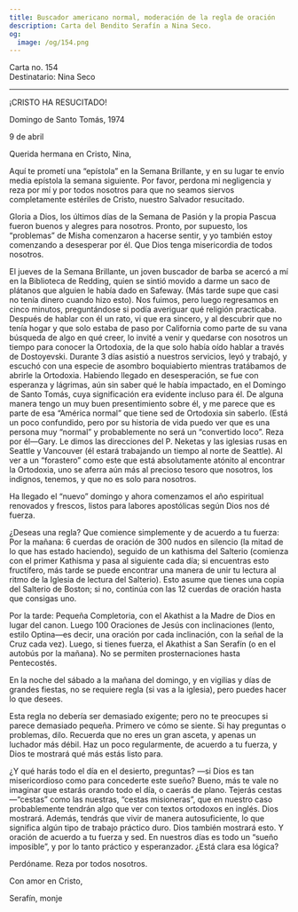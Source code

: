 ```yaml
---
title: Buscador americano normal, moderación de la regla de oración
description: Carta del Bendito Serafín a Nina Seco.
og:
  image: /og/154.png
---
```


<div style={{textAlign:'right', fontFamily:'monospace'}}>Carta no. 154</div>
<div style={{textAlign:'left', fontFamily:'monospace'}}>Destinatario: Nina Seco</div>

---

¡CRISTO HA RESUCITADO!

Domingo de Santo Tomás, 1974

9 de abril

Querida hermana en Cristo, Nina,

Aquí te prometí una “epístola” en la Semana Brillante, y en su lugar te envío media epístola la semana siguiente. Por favor, perdona mi negligencia y reza por mí y por todos nosotros para que no seamos siervos completamente estériles de Cristo, nuestro Salvador resucitado.

Gloria a Dios, los últimos días de la Semana de Pasión y la propia Pascua fueron buenos y alegres para nosotros. Pronto, por supuesto, los “problemas” de Misha comenzaron a hacerse sentir, y yo también estoy comenzando a desesperar por él. Que Dios tenga misericordia de todos nosotros.

El jueves de la Semana Brillante, un joven buscador de barba se acercó a mí en la Biblioteca de Redding, quien se sintió movido a darme un saco de plátanos que alguien le había dado en Safeway. (Más tarde supe que casi no tenía dinero cuando hizo esto). Nos fuimos, pero luego regresamos en cinco minutos, preguntándose si podía averiguar qué religión practicaba. Después de hablar con él un rato, vi que era sincero, y al descubrir que no tenía hogar y que solo estaba de paso por California como parte de su vana búsqueda de algo en qué creer, lo invité a venir y quedarse con nosotros un tiempo para conocer la Ortodoxia, de la que solo había oído hablar a través de Dostoyevski. Durante 3 días asistió a nuestros servicios, leyó y trabajó, y escuchó con una especie de asombro boquiabierto mientras tratábamos de abrirle la Ortodoxia. Habiendo llegado en desesperación, se fue con esperanza y lágrimas, aún sin saber qué le había impactado, en el Domingo de Santo Tomás, cuya significación era evidente incluso para él. De alguna manera tengo un muy buen presentimiento sobre él, y me parece que es parte de esa “América normal” que tiene sed de Ortodoxia sin saberlo. (Está un poco confundido, pero por su historia de vida puedo ver que es una persona muy “normal” y probablemente no será un “convertido loco”. Reza por él—Gary. Le dimos las direcciones del P. Neketas y las iglesias rusas en Seattle y Vancouver (él estará trabajando un tiempo al norte de Seattle). Al ver a un “forastero” como este que está absolutamente atónito al encontrar la Ortodoxia, uno se aferra aún más al precioso tesoro que nosotros, los indignos, tenemos, y que no es solo para nosotros.

Ha llegado el “nuevo” domingo y ahora comenzamos el año espiritual renovados y frescos, listos para labores apostólicas según Dios nos dé fuerza.

¿Deseas una regla? Que comience simplemente y de acuerdo a tu fuerza: Por la mañana: 6 cuerdas de oración de 300 nudos en silencio (la mitad de lo que has estado haciendo), seguido de un kathisma del Salterio (comienza con el primer Kathisma y pasa al siguiente cada día; si encuentras esto fructífero, más tarde se puede encontrar una manera de unir tu lectura al ritmo de la Iglesia de lectura del Salterio). Esto asume que tienes una copia del Salterio de Boston; si no, continúa con las 12 cuerdas de oración hasta que consigas uno.

Por la tarde: Pequeña Completoria, con el Akathist a la Madre de Dios en lugar del canon. Luego 100 Oraciones de Jesús con inclinaciones (lento, estilo Optina—es decir, una oración por cada inclinación, con la señal de la Cruz cada vez). Luego, si tienes fuerza, el Akathist a San Serafín (o en el autobús por la mañana). No se permiten prosternaciones hasta Pentecostés.

En la noche del sábado a la mañana del domingo, y en vigilias y días de grandes fiestas, no se requiere regla (si vas a la iglesia), pero puedes hacer lo que desees.

Esta regla no debería ser demasiado exigente; pero no te preocupes si parece demasiado pequeña. Primero ve cómo se siente. Si hay preguntas o problemas, dilo. Recuerda que no eres un gran asceta, y apenas un luchador más débil. Haz un poco regularmente, de acuerdo a tu fuerza, y Dios te mostrará qué más estás listo para.

¿Y qué harás todo el día en el desierto, preguntas? —si Dios es tan misericordioso como para concederte este sueño? Bueno, más te vale no imaginar que estarás orando todo el día, o caerás de plano. Tejerás cestas—“cestas” como las nuestras, “cestas misioneras”, que en nuestro caso probablemente tendrán algo que ver con textos ortodoxos en inglés. Dios mostrará. Además, tendrás que vivir de manera autosuficiente, lo que significa algún tipo de trabajo práctico duro. Dios también mostrará esto. Y oración de acuerdo a tu fuerza y sed. En nuestros días es todo un “sueño imposible”, y por lo tanto práctico y esperanzador. ¿Está clara esa lógica?

Perdóname. Reza por todos nosotros.

Con amor en Cristo,

Serafín, monje